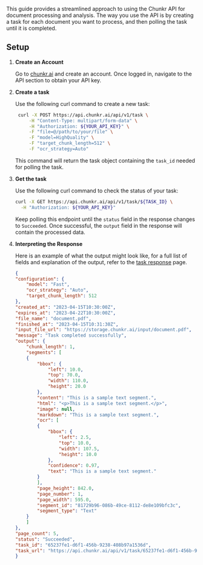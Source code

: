 This guide provides a streamlined approach to using the Chunkr API for document processing and analysis.
The way you use the API is by creating a task for each document you want to process, and then polling the task until it is completed.

## Setup

1. **Create an Account**

   Go to [chunkr.ai](https://www.chunkr.ai) and create an account. Once logged in, navigate to the API section to obtain your API key.

2. **Create a task**

   Use the following curl command to create a new task:

   ```bash
    curl -X POST https://api.chunkr.ai/api/v1/task \
        -H "Content-Type: multipart/form-data" \
        -H "Authorization: ${YOUR_API_KEY}" \
        -F "file=@/path/to/your/file" \
        -F "model=HighQuality" \
        -F "target_chunk_length=512" \
        -F "ocr_strategy=Auto"
   ```

   This command will return the task object containing the `task_id` needed for polling the task.

3. **Get the task**

   Use the following curl command to check the status of your task:

   ```bash
   curl -X GET https://api.chunkr.ai/api/v1/task/${TASK_ID} \
     -H "Authorization: ${YOUR_API_KEY}"
   ```

   Keep polling this endpoint until the `status` field in the response changes to `Succeeded`. Once successful, the `output` field in the response will contain the processed data.

4. **Interpreting the Response**

   Here is an example of what the output might look like, for a full list of fields and explanation of the output, refer to the [task response](/task-response) page.

    ```json
    {
    "configuration": {
        "model": "Fast",
        "ocr_strategy": "Auto",
        "target_chunk_length": 512
    },
    "created_at": "2023-04-15T10:30:00Z",
    "expires_at": "2023-04-22T10:30:00Z",
    "file_name": "document.pdf",
    "finished_at": "2023-04-15T10:31:30Z",
    "input_file_url": "https://storage.chunkr.ai/input/document.pdf",
    "message": "Task completed successfully",
    "output": {
        "chunk_length": 1,
        "segments": [
        {
            "bbox": {
                "left": 10.0,
                "top": 70.0,
                "width": 110.0,
                "height": 20.0
            },
            "content": "This is a sample text segment.",
            "html": "<p>This is a sample text segment.</p>",
            "image": null,
            "markdown": "This is a sample text segment.",
            "ocr": [
            {
                "bbox": {
                    "left": 2.5,
                    "top": 10.0,
                    "width": 107.5,
                    "height": 10.0
                },
                "confidence": 0.97,
                "text": "This is a sample text segment."
            }
            ],
            "page_height": 842.0,
            "page_number": 1,
            "page_width": 595.0,
            "segment_id": "81729b96-086b-49ce-8112-de8e109bfc3c",
            "segment_type": "Text"
        }
        ]
    },
    "page_count": 5,
    "status": "Succeeded",
    "task_id": "65237fe1-d6f1-456b-9238-408b97a1536d",
    "task_url": "https://api.chunkr.ai/api/v1/task/65237fe1-d6f1-456b-9238-408b97a1536d"
    }
    ```